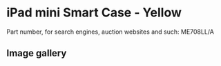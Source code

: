 
# iPad mini Smart Case - Yellow

Part number, for search engines, auction websites and such: ME708LL/A

## Image gallery

<div style={{ width: "768px" }}>
  <GalleryComponent
    images={[
      {
        original: "/everysource/ME708.png",
        thumbnail: "/everypreview/ME708.png",
      },
      {
        original: "/everysource/ME708_AV1_SILVER.png",
        thumbnail: "/everypreview/ME708_AV1_SILVER.png",
      },
      {
        original: "/everysource/ME708_AV1_SPACE_GRAY.png",
        thumbnail: "/everypreview/ME708_AV1_SPACE_GRAY.png",
      },
      {
        original: "/everysource/ME708_AV3.png",
        thumbnail: "/everypreview/ME708_AV3.png",
      },
      {
        original: "/everysource/ME708_AV4.png",
        thumbnail: "/everypreview/ME708_AV4.png",
      },
      {
        original: "/everysource/ME708_AV5.png",
        thumbnail: "/everypreview/ME708_AV5.png",
      },
      {
        original: "/everysource/ME708_AV6.png",
        thumbnail: "/everypreview/ME708_AV6.png",
      }
    ]}
  />
</div>